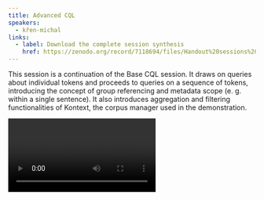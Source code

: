 ```yaml
---
title: Advanced CQL
speakers:
  - křen-michal
links:
  - label: Download the complete session synthesis
    href: https://zenodo.org/record/7118694/files/Handout%20sessions%201.4%20and%202.2%20-%20CQL%20cheat%20sheet.pdf
---
```

This session is a continuation of the Base CQL session. It draws on queries about individual tokens and proceeds to queries on a sequence of tokens, introducing the concept of group referencing and metadata scope (e. g. within a single sentence). It also introduces aggregation and filtering functionalities of Kontext, the corpus manager used in the demonstration.

<Video provider="youtube" id="CTPl9BjmmU4">
  Session 6 - Advanced CQL
</Video>

